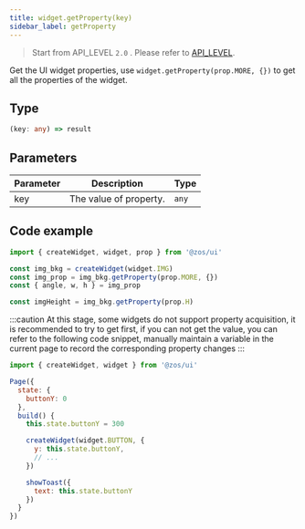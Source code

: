 ```yaml
---
title: widget.getProperty(key)
sidebar_label: getProperty
---
```


> Start from API_LEVEL `2.0` . Please refer to [API_LEVEL](../../../../guides/framework/device/compatibility.md).

Get the UI widget properties, use `widget.getProperty(prop.MORE, {})` to get all the properties of the widget.

## Type

```ts
(key: any) => result
```

## Parameters

| Parameter | Description            | Type |
| --------- | ---------------------- | ----- |
| key       | The value of property. | `any` |

## Code example

```js
import { createWidget, widget, prop } from '@zos/ui'

const img_bkg = createWidget(widget.IMG)
const img_prop = img_bkg.getProperty(prop.MORE, {})
const { angle, w, h } = img_prop

const imgHeight = img_bkg.getProperty(prop.H)
```

:::caution
At this stage, some widgets do not support property acquisition, it is recommended to try to get first, if you can not get the value, you can refer to the following code snippet, manually maintain a variable in the current page to record the corresponding property changes
:::

```js
import { createWidget, widget } from '@zos/ui'

Page({
  state: {
    buttonY: 0
  },
  build() {
    this.state.buttonY = 300

    createWidget(widget.BUTTON, {
      y: this.state.buttonY,
      // ...
    })

    showToast({
      text: this.state.buttonY
    })
  }
})
```
